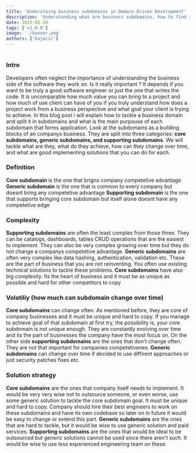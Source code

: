 ```yaml
---
title: 'Understaing business subdomains in Domain Driven Development'
description: 'Understanding what are business subdomains, how to find them in a business, how to tackle them, and why understanding them is important for a software developer nowadays.'
date: 2025-05-28
tags: ['v1.0.0']
image: './banner.png'
authors: ['kujacic']
---
```


#

### Intro

Developers often neglect the importance of understanding the business side of the software they work on. Is it really important ? It depends if you want to be truly a good
software engineer or just the one that writes the code. It is uncomparable how much value you can bring to a project and how much of use client can have of you if you truly
understand how does a project work from a business perspective and what goal your client is trying to achieve.
In this blog post i will explain how to tackle a business domain and split it in subdomains and what is the main purpouse of each subdomain that forms application. Look at the
subdomains as a building blocks of an companys business.
They are split into three categories: **core subdomains, generic subdomains, and supporting subdomains**.
We will tackle what are they, what do they achieve, how can they change over time, and what are good implementing solutions that you can do for each.

### Definition

**Core subdomain** is the one that brigns company competetive advantage
**Generic subdomain** is the one that is common to every company but doesnt bring any competetive advantage
**Supporting subdomain** is the one that supports bringing core subdomain but itself alone doesnt have any competetive edge

### Complexity

**Supporting subdomains** are often the least complex from those three. They can be catalogs, dashboards, tables CRUD operations that are the easiest to implement. They can also
be very complex growing over time but they do not change a companys competetive advantage.
**Generic subdomains** are often very complex like data hashing, authentication, validation etc. These are the part of business that you are not reinventing. You often use existing technical solutions to tackle these problems.
**Core subdomains** have also big complexity. Its the heart of business and it must be as unique as possible and hard for other competitors to copy

### Volatiliy (how much can subdomain change over time)

**Core subdomains** can change often. As mentioned before, they are core of company businesses and it must be unique and hard to copy. If you manage to achieve goal of that subdomain
at first try, the possibility is, your core subdomain is not unique enough. They are constantly evolving over time and its the part of businesses the company have the most focus on.
On the other side **supporting subdomains** are the ones that don't change often. They are not that important for companies competetivenes.
**Generic subdomains** can change over time if decided to use diffirent approaches or just security patches fixes etc.

### Solution strategy

**Core subdomains** are the ones that company itself needs to implement. It would be very very wise not to outsource someone, or even worse, use some generic solution to tackle
the core subdomain goal. It must be unique and hard to copy. Company should hire their best engineers to work on these subdomains and have its own codebase so later on in
future it would be easy to change or extend this part.
**Generic subdomains** are the ones that are hard to tackle, but it would be wise to use generic solution and paid services.
**Supporting subdomains** are the ones that would be ideal to be outsourced but generic solutions cannot be used since there aren't such. It would be wise to use less experienced
engineering team on these.
